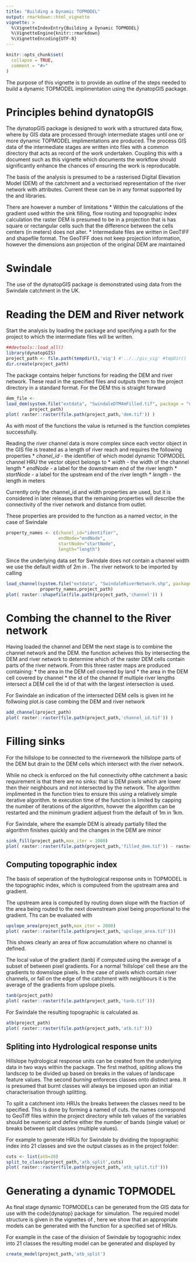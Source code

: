 ```yaml
---
title: "Building a Dynamic TOPMODEL"
output: rmarkdown::html_vignette
vignette: >
  %\VignetteIndexEntry{Building a Dynamic TOPMODEL}
  %\VignetteEngine{knitr::rmarkdown}
  %\VignetteEncoding{UTF-8}
---
```


```r
knitr::opts_chunk$set(
  collapse = TRUE,
  comment = "#>"
)
```
The purpose of this vignette is to provide an outline of the steps needed to
build a dynamic TOPMODEL implimentation using the dynatopGIS package.

# Principles behind dynatopGIS

The dynatopGIS package is designed to work with a structured data flow, where
by GIS data are processed through intermediate stages until one or more dynamic
TOPMODEL implimentations are produced. The process GIS data of the intermediate stages are written
into files with a common directory that acts as record of the work
undertaken. Coupling this with a document such as this vignette which
documents the workflow should significantly enhance the chances of ensuring
the work is reproducable.

The basis of the analysis is presumed to be a rasterised Digital Elevation Model (DEM) of
the catchment and a vectorised representation of the river network with
attributes. Current these can be in any format supported by the \code{raster} and \code{sp}
libraries.

There are however a number of limitations
* Within the calculations of the gradient used within the sink filling, flow routing and
  topographic index calculation the raster DEM is presumed to be in a
  projection that is has square or rectangular cells such that the difference
  between the cells centers (in meters) does not alter.
* Intermediate files are written in GeoTIFF and shapefile format. The GeoTIFF does not keep
  projection information, however the dimensions asn projection of the
  original DEM are maintained

# Swindale

The use of the dynatopGIS package is demonstrated using data from the Swindale
catchment in the UK.

# Reading the DEM and River network

Start the analysis by loading the \code{dynatopGIS} package and specifying a
path for the project to which the intermediate files will be written.
```r
##devtools::load_all()
library(dynatopGIS)
project_path <- file.path(tempdir(),'vig') #'../../gis_vig' #tmpDir()
dir.create(project_path)
```
The package contains helper functions for reading the DEM and river
network. These read in the specified files and outputs them to the project
directory in a standard format. For the DEM this is straight forward
```r
dem_file <- 
load_dem(system.file("extdata", "SwindaleDTM4mFilled.tif", package = "dynatopGIS", mustWork = TRUE),
         project_path)
plot( raster::raster(file.path(project_path,'dem.tif')) )
```
As with most of the \code{dynatopGIS} functions the value \code{TRUE} is
returned is the function completes successfully.

Reading the river channel data is more complex since each vector object in the
GIS file is treated as a length of river reach and requires the following
properties
* *chanel_id* - the identifier of which model dynamic TOPMODEL channel HRU the
vector object belongs to
* *width* - the width of the channel length
* *endNode* - a label for the downstream end of the river length
* *startNode* - a label for the upstream end of the river length
* *length* - the length in meters

Currently only the channel_id and width properties are used, but it is considered in later
releases that the remaining properties will describe the connectivity of the
river network and distance from outlet.

These properties are provided to the \code{load_channel} function as a named
vector, in the case of Swindale
```r
property_names <- c(chanel_id="identifier",
                    endNode="endNode",
                    startNode="startNode",
                    length="length")
```
Since the underlying data set for Swindale does not contain a channel width we
use the default width of 2m in \code{load_channel}. The river network to be imported by calling
```r
load_channel(system.file("extdata", "SwindaleRiverNetwork.shp", package = "dynatopGIS", mustWork = TRUE),
             property_names,project_path)
plot( raster::shapefile(file.path(project_path,'channel')) )
```

# Combing the channel to the River network

Having loaded the channel and DEM the next stage is to combine the channel network
and the DEM. the \code{add_channel} function acheives this by intersecting the
DEM and river network to determine which of the raster DEM cells contain parts
of the river network. From this three raster maps are produced containing:
* the area in the DEM cell covered by land
* the area in the DEM cell covered by channel
* the id of the channel
If multiple river lengths intersect a DEM cell the id of that with the largest
intersection is used. 

For Swindale an indication of the intersected DEM cells is given int
he follwoing plot.is case combing the DEM and river network
```r
add_channel(project_path)
plot( raster::raster(file.path(project_path,'channel_id.tif')) )
```
# Filling sinks

For the hillslope to be connected to the rivernework the hillslope parts of
the DEM but drain to the DEM cells which intersect with the river network.

While no check is enforced on the full connectivity ofthe catchment a basic requirement is that there are no
sinks: that is DEM pixels which are lower then their neighbours and not
intersected by the network. The algorithm implimented in the \code{sink_fill}
function tries to ensure this using a relatively simple iterative
algorithm. te execution time of the function is limited by capping the number
of iterations of the algorithm, howver the algorithm can be restarted and the
minimum gradient adjuest from the default of 1m in 1km.

For Swindale, where the example DEM is already partially filled the algorithm
finishes quickly and the changes in the DEM are minor
```r
sink_fill(project_path,max_iter = 1000)
plot( raster::raster(file.path(project_path,'filled_dem.tif')) - raster::raster(file.path(project_path,'dem.tif')) )
```

## Computing topographic index
The basis of seperation of the hydrological response units in TOPMODEL is the
topographic index, which is computeed from the upstream area and gradient.

The upstream area is computed by routing down slope with the fraction of the
area being routed to the next downstream pixel being proportional to the
gradient. Ths can be evaluated with
```r
upslope_area(project_path,max_iter = 2000)
plot( raster::raster(file.path(project_path,'upslope_area.tif')))
```
This shows clearly an area of flow accumulation where no channel is defined.

The local value of the gradient (tanb) if computed using the average of a
subset of between pixel gradients. For a normal 'hillslope' cell these are the
gradients to downslope pixels. In the case of pixels which contain river
channels, or fall on the edge of the catchment with \code{NA} neighbours it is
the average of the gradients from upslope pixels.
```r
tanb(project_path)
plot( raster::raster(file.path(project_path,'tanb.tif')))
```

For Swindale the resulting topographic is calculated as
```r
atb(project_path)
plot( raster::raster(file.path(project_path,'atb.tif')))
```

## Spliting into Hydrological response units
Hillslope hydrological response units can be created from the underlying data
in two ways within the \code{dynatopGIS} package. The first method, *spliting*
allows the landscep to be divided up based on breaks in the values of
landscape feature values. The second *burning* enforeces classes onto distinct
area. It is presumed that burnt classes will always be imposed upon an initial
characterisation through splitting.

To split a catchment into HRUs the breaks between the classes need to be
specified. This is done by forming a named \code{list} of cuts. the names
correspond to GeoTiff files within the project directory while teh values of
the variables should be numeric and define either the number of bands (single
value) or breaks between split classes (multiple values).

For example to generate HRUs for Swindale by dividing the topographic index
into 21 classes and sve the output classes as \code{atb_split.tif} in the
project folder:
```r
cuts <- list(atb=20)
split_to_class(project_path,'atb_split',cuts)
plot( raster::raster(file.path(project_path,'atb_split.tif')))
```

# Generating a dynamic TOPMODEL
As final stage dynamic TOPMODELs can be generated from the GIS data for use
with the code{dynatop} package for simulation. The required model structure is given
in the vignettes of \code{dynatop}, here we show that an appropriate models
can be generated with the \code{compute_model} function for a specified set of
HRUs. 

For example in the case of the division of Swindale by togographic index into
21 classes the resulting model can be generated and displayed by
```r
create_model(project_path,'atb_split')
```
